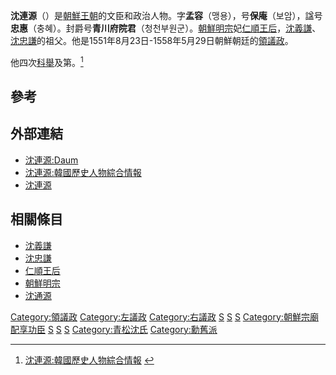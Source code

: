 {{Infobox Korean name
|hangul=심연원
|hanja=沈連源
|rr=Shim Yeon-won
|mr=Shim Yun-won
|hangulja=맹용
|hanjja=孟容
|rrja=Maengyong
|mrja=Maengyong
|hangulho=보암
|hanjho=保庵
|rrho=Boam
|mrho=Boam
|tablewidth=265
|color=lavender
}}

'''沈連源'''（{{bd|1491年||1558年|6月19日|catIdx=S}}）是[[朝鮮王朝|朝鮮王朝]]的文臣和政治人物。字'''孟容'''（맹용），号'''保庵'''（보암），諡号'''忠惠'''（충혜）。封爵号'''青川府院君'''（청천부원군）。[[朝鮮明宗|朝鮮明宗]]妃[[仁順王后|仁順王后]]，[[沈義謙|沈義謙]]、[[沈忠謙|沈忠謙]]的祖父。他是1551年8月23日-1558年5月29日朝鮮朝廷的[[領議政|領議政]]。

他四次[[科舉|科舉]]及第。<ref>[http://people.aks.ac.kr/front/tabCon/ppl/pplView.aks?pplId=PPL_6JOa_A1491_1_0006654&curSetPos=0&curSPos=0&isEQ=true&kristalSearchArea=B 沈連源:韓國歷史人物綜合情報] {{Wayback|url=http://people.aks.ac.kr/front/tabCon/ppl/pplView.aks?pplId=PPL_6JOa_A1491_1_0006654&curSetPos=0&curSPos=0&isEQ=true&kristalSearchArea=B |date=20141129022954 }} {{ko}}</ref>

==參考==
{{Reflist}}

== 外部連結 ==
* [http://100.daum.net/encyclopedia/view.do?docid=b13s3467a 沈連源:Daum]{{Dead link|date=2018年8月 |bot=InternetArchiveBot |fix-attempted=yes }} {{ko}}
* [http://people.aks.ac.kr/front/tabCon/ppl/pplView.aks?pplId=PPL_6JOa_A1491_1_0006654&curSetPos=0&curSPos=0&isEQ=true&kristalSearchArea=B 沈連源:韓國歷史人物綜合情報] {{Wayback|url=http://people.aks.ac.kr/front/tabCon/ppl/pplView.aks?pplId=PPL_6JOa_A1491_1_0006654&curSetPos=0&curSPos=0&isEQ=true&kristalSearchArea=B |date=20141129022954 }} {{ko}}
* [http://www.csshim.or.kr/htmls/webjokbo_new/pop/person_detail.asp?ja=4001038013 沈連源]{{dead link|date=2018年3月 |bot=InternetArchiveBot |fix-attempted=yes }} 

==相關條目==
* [[沈義謙|沈義謙]]
* [[沈忠謙|沈忠謙]]
* [[仁順王后|仁順王后]]
* [[朝鮮明宗|朝鮮明宗]]
* [[沈通源|沈通源]]

{{Korea-bio-stub}}
{{領議政}}
{{左議政}}
{{右議政}}
[[Category:領議政|Category:領議政]]
[[Category:左議政|Category:左議政]]
[[Category:右議政|Category:右議政]]
[[Category:朝鮮王朝軍事人物|S]]
[[Category:朝鮮王朝政治人物|S]]
[[Category:朝鮮半島作家|S]]
[[Category:朝鮮宗廟配享功臣|Category:朝鮮宗廟配享功臣]]
[[Category:諡忠惠|S]]
[[Category:京城府出身人物|S]]
[[Category:沈姓|S]]
[[Category:青松沈氏|Category:青松沈氏]]
[[Category:勳舊派|Category:勳舊派]]